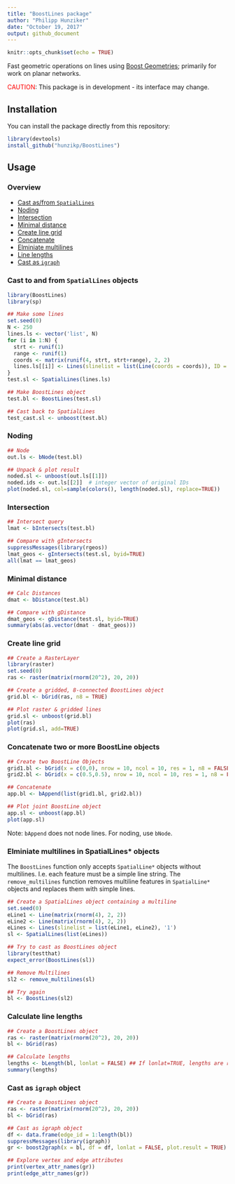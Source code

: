 ```yaml
---
title: "BoostLines package"
author: "Philipp Hunziker"
date: "October 19, 2017"
output: github_document
---
```


```r
knitr::opts_chunk$set(echo = TRUE)
```

Fast geometric operations on lines using [Boost Geometries](http://www.boost.org/doc/libs/1_65_1/libs/geometry/doc/html/index.html); primarily for work on planar networks.

<span style="color:red">CAUTION</span>: This package is in development - its interface may change.

## Installation

You can install the package directly from this repository:

```r
library(devtools)
install_github("hunzikp/BoostLines")
```


## Usage

### Overview

* [Cast as/from `SpatialLines`](#cast-to-and-from-spatiallines-objects)
* [Noding](#noding)
* [Intersection](#intersection)
* [Minimal distance](#minimal-distance)
* [Create line grid](#create-line-grid)
* [Concatenate](#concatenate-two-or-more-boostline-objects)
* [Elminiate multilines](#elminiate-multilines-in-spatiallines-objects)
* [Line lengths](#calculate-line-lengths)
* [Cast as `igraph`](#cast-as-igraph-object)

### Cast to and from `SpatialLines` objects

```r
library(BoostLines)
library(sp)

## Make some lines
set.seed(0)
N <- 250
lines.ls <- vector('list', N)
for (i in 1:N) {
  strt <- runif(1)
  range <- runif(1)
  coords <- matrix(runif(4, strt, strt+range), 2, 2)
  lines.ls[[i]] <- Lines(slinelist = list(Line(coords = coords)), ID = i)
}
test.sl <- SpatialLines(lines.ls)

## Make BoostLines object
test.bl <- BoostLines(test.sl)

## Cast back to SpatialLines
test_cast.sl <- unboost(test.bl) 
```


### Noding

```r
## Node
out.ls <- bNode(test.bl)

## Unpack & plot result
noded.sl <- unboost(out.ls[[1]])
noded.ids <- out.ls[[2]]  # integer vector of original IDs
plot(noded.sl, col=sample(colors(), length(noded.sl), replace=TRUE))
```

### Intersection

```r
## Intersect query
lmat <- bIntersects(test.bl)

## Compare with gIntersects
suppressMessages(library(rgeos))
lmat_geos <- gIntersects(test.sl, byid=TRUE)
all(lmat == lmat_geos)
```

### Minimal distance

```r
## Calc Distances
dmat <- bDistance(test.bl)

## Compare with gDistance
dmat_geos <- gDistance(test.sl, byid=TRUE)
summary(abs(as.vector(dmat - dmat_geos)))
```

### Create line grid

```r
## Create a RasterLayer
library(raster)
set.seed(0)
ras <- raster(matrix(rnorm(20^2), 20, 20))

## Create a gridded, 8-connected BoostLines object
grid.bl <- bGrid(ras, n8 = TRUE)

## Plot raster & gridded lines
grid.sl <- unboost(grid.bl)
plot(ras)
plot(grid.sl, add=TRUE)
```

### Concatenate two or more BoostLine objects

```r
## Create two BoostLine Objects
grid1.bl <- bGrid(x = c(0,0), nrow = 10, ncol = 10, res = 1, n8 = FALSE)
grid2.bl <- bGrid(x = c(0.5,0.5), nrow = 10, ncol = 10, res = 1, n8 = FALSE)

## Concatenate
app.bl <- bAppend(list(grid1.bl, grid2.bl))

## Plot joint BoostLine object
app.sl <- unboost(app.bl)
plot(app.sl)
```

Note: `bAppend` does not node lines. For noding, use `bNode`.

### Elminiate multilines in SpatialLines* objects

The `BoostLines` function only accepts `SpatialLine*` objects without multilines. I.e. each feature must be a simple line string. The `remove_multilines` function removes multiline features in `SpatialLine*` objects and replaces them with simple lines.

```r
## Create a SpatialLines object containing a multiline
set.seed(0)
eLine1 <- Line(matrix(rnorm(4), 2, 2))
eLine2 <- Line(matrix(rnorm(4), 2, 2))
eLines <- Lines(slinelist = list(eLine1, eLine2), '1')
sl <- SpatialLines(list(eLines))

## Try to cast as BoostLines object
library(testthat)
expect_error(BoostLines(sl))

## Remove Multilines
sl2 <- remove_multilines(sl)

## Try again
bl <- BoostLines(sl2)
```

### Calculate line lengths

```r
## Create a BoostLines object
ras <- raster(matrix(rnorm(20^2), 20, 20))
bl <- bGrid(ras)

## Calculate lengths
lengths <- bLength(bl, lonlat = FALSE) ## If lonlat=TRUE, lengths are returned in meters
summary(lengths)

```


### Cast as `igraph` object


```r
## Create a BoostLines object
ras <- raster(matrix(rnorm(20^2), 20, 20))
bl <- bGrid(ras)

## Cast as igraph object
df <- data.frame(edge_id = 1:length(bl))
suppressMessages(library(igraph))
gr <- boost2graph(x = bl, df = df, lonlat = FALSE, plot.result = TRUE)

## Explore vertex and edge attributes
print(vertex_attr_names(gr))
print(edge_attr_names(gr))

```


